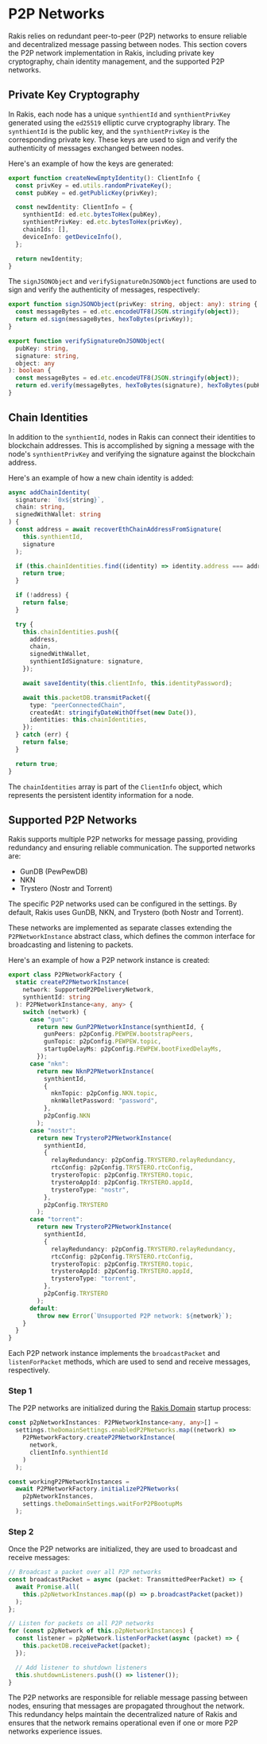 
# P2P Networks

Rakis relies on redundant peer-to-peer (P2P) networks to ensure reliable and decentralized message passing between nodes. This section covers the P2P network implementation in Rakis, including private key cryptography, chain identity management, and the supported P2P networks.

## Private Key Cryptography

In Rakis, each node has a unique `synthientId` and `synthientPrivKey` generated using the `ed25519` elliptic curve cryptography library. The `synthientId` is the public key, and the `synthientPrivKey` is the corresponding private key. These keys are used to sign and verify the authenticity of messages exchanged between nodes.

Here's an example of how the keys are generated:

```typescript
export function createNewEmptyIdentity(): ClientInfo {
  const privKey = ed.utils.randomPrivateKey();
  const pubKey = ed.getPublicKey(privKey);

  const newIdentity: ClientInfo = {
    synthientId: ed.etc.bytesToHex(pubKey),
    synthientPrivKey: ed.etc.bytesToHex(privKey),
    chainIds: [],
    deviceInfo: getDeviceInfo(),
  };

  return newIdentity;
}
```

The `signJSONObject` and `verifySignatureOnJSONObject` functions are used to sign and verify the authenticity of messages, respectively:

```typescript
export function signJSONObject(privKey: string, object: any): string {
  const messageBytes = ed.etc.encodeUTF8(JSON.stringify(object));
  return ed.sign(messageBytes, hexToBytes(privKey));
}

export function verifySignatureOnJSONObject(
  pubKey: string,
  signature: string,
  object: any
): boolean {
  const messageBytes = ed.etc.encodeUTF8(JSON.stringify(object));
  return ed.verify(messageBytes, hexToBytes(signature), hexToBytes(pubKey));
}
```

## Chain Identities

In addition to the `synthientId`, nodes in Rakis can connect their identities to blockchain addresses. This is accomplished by signing a message with the node's `synthientPrivKey` and verifying the signature against the blockchain address.

Here's an example of how a new chain identity is added:

```typescript
async addChainIdentity(
  signature: `0x${string}`,
  chain: string,
  signedWithWallet: string
) {
  const address = await recoverEthChainAddressFromSignature(
    this.synthientId,
    signature
  );

  if (this.chainIdentities.find((identity) => identity.address === address)) {
    return true;
  }

  if (!address) {
    return false;
  }

  try {
    this.chainIdentities.push({
      address,
      chain,
      signedWithWallet,
      synthientIdSignature: signature,
    });

    await saveIdentity(this.clientInfo, this.identityPassword);

    await this.packetDB.transmitPacket({
      type: "peerConnectedChain",
      createdAt: stringifyDateWithOffset(new Date()),
      identities: this.chainIdentities,
    });
  } catch (err) {
    return false;
  }

  return true;
}
```

The `chainIdentities` array is part of the `ClientInfo` object, which represents the persistent identity information for a node.

## Supported P2P Networks

Rakis supports multiple P2P networks for message passing, providing redundancy and ensuring reliable communication. The supported networks are:

- GunDB (PewPewDB)
- NKN
- Trystero (Nostr and Torrent)

<Callout>
The specific P2P networks used can be configured in the settings. By default, Rakis uses GunDB, NKN, and Trystero (both Nostr and Torrent).
</Callout>

These networks are implemented as separate classes extending the `P2PNetworkInstance` abstract class, which defines the common interface for broadcasting and listening to packets.

Here's an example of how a P2P network instance is created:

```typescript
export class P2PNetworkFactory {
  static createP2PNetworkInstance(
    network: SupportedP2PDeliveryNetwork,
    synthientId: string
  ): P2PNetworkInstance<any, any> {
    switch (network) {
      case "gun":
        return new GunP2PNetworkInstance(synthientId, {
          gunPeers: p2pConfig.PEWPEW.bootstrapPeers,
          gunTopic: p2pConfig.PEWPEW.topic,
          startupDelayMs: p2pConfig.PEWPEW.bootFixedDelayMs,
        });
      case "nkn":
        return new NknP2PNetworkInstance(
          synthientId,
          {
            nknTopic: p2pConfig.NKN.topic,
            nknWalletPassword: "password",
          },
          p2pConfig.NKN
        );
      case "nostr":
        return new TrysteroP2PNetworkInstance(
          synthientId,
          {
            relayRedundancy: p2pConfig.TRYSTERO.relayRedundancy,
            rtcConfig: p2pConfig.TRYSTERO.rtcConfig,
            trysteroTopic: p2pConfig.TRYSTERO.topic,
            trysteroAppId: p2pConfig.TRYSTERO.appId,
            trysteroType: "nostr",
          },
          p2pConfig.TRYSTERO
        );
      case "torrent":
        return new TrysteroP2PNetworkInstance(
          synthientId,
          {
            relayRedundancy: p2pConfig.TRYSTERO.relayRedundancy,
            rtcConfig: p2pConfig.TRYSTERO.rtcConfig,
            trysteroTopic: p2pConfig.TRYSTERO.topic,
            trysteroAppId: p2pConfig.TRYSTERO.appId,
            trysteroType: "torrent",
          },
          p2pConfig.TRYSTERO
        );
      default:
        throw new Error(`Unsupported P2P network: ${network}`);
    }
  }
}
```

Each P2P network instance implements the `broadcastPacket` and `listenForPacket` methods, which are used to send and receive messages, respectively.

<Steps>

### Step 1

The P2P networks are initialized during the [Rakis Domain](/the-domain) startup process:

```typescript
const p2pNetworkInstances: P2PNetworkInstance<any, any>[] =
  settings.theDomainSettings.enabledP2PNetworks.map((network) =>
    P2PNetworkFactory.createP2PNetworkInstance(
      network,
      clientInfo.synthientId
    )
  );

const workingP2PNetworkInstances =
  await P2PNetworkFactory.initializeP2PNetworks(
    p2pNetworkInstances,
    settings.theDomainSettings.waitForP2PBootupMs
  );
```

### Step 2

Once the P2P networks are initialized, they are used to broadcast and receive messages:

```typescript
// Broadcast a packet over all P2P networks
const broadcastPacket = async (packet: TransmittedPeerPacket) => {
  await Promise.all(
    this.p2pNetworkInstances.map((p) => p.broadcastPacket(packet))
  );
};

// Listen for packets on all P2P networks
for (const p2pNetwork of this.p2pNetworkInstances) {
  const listener = p2pNetwork.listenForPacket(async (packet) => {
    this.packetDB.receivePacket(packet);
  });

  // Add listener to shutdown listeners
  this.shutdownListeners.push(() => listener());
}
```

</Steps>

The P2P networks are responsible for reliable message passing between nodes, ensuring that messages are propagated throughout the network. This redundancy helps maintain the decentralized nature of Rakis and ensures that the network remains operational even if one or more P2P networks experience issues.